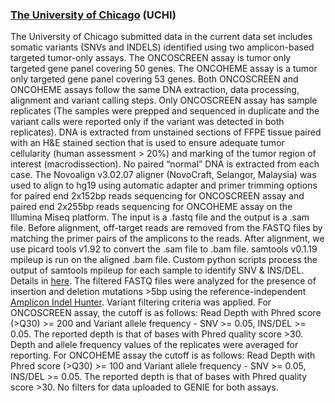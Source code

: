 ### [The University of Chicago](https://www.uchicago.edu/) (UCHI)

The University of Chicago submitted data in the current data set includes somatic variants (SNVs and INDELS) identified using two amplicon-based targeted tumor-only assays. The ONCOSCREEN assay is tumor only targeted gene panel covering 50 genes. The ONCOHEME assay is a tumor only targeted gene panel covering 53 genes. Both ONCOSCREEN and ONCOHEME assays follow the same DNA extraction, data processing, alignment and variant calling steps. Only ONCOSCREEN assay has sample replicates (The samples were prepped and sequenced in duplicate and the variant calls were reported only if the variant was detected in both replicates). DNA is extracted from unstained sections of FFPE tissue paired with an H&E stained section that is used to ensure adequate tumor cellularity (human assessment > 20%) and marking of the tumor region of interest (macrodissection). No paired "normal" DNA is extracted from each case. The Novoalign v3.02.07 aligner (NovoCraft, Selangor, Malaysia) was used to align to hg19 using automatic adapter and primer trimming options for paired end 2x152bp reads sequencing for ONCOSCREEN assay and paired end 2x255bp reads sequencing for ONCOHEME assay on the Illumina Miseq platform. The input is a .fastq file and the output is a .sam file. Before alignment, off-target reads are removed from the FASTQ files by matching the primer pairs of the amplicons to the reads. After alignment, we use picard tools v1.92 to convert the .sam file to .bam file. samtools v0.1.19 mpileup is run on the aligned .bam file. Custom python scripts process the output of samtools mpileup for each sample to identify SNV & INS/DEL. Details in [here](http://www.sciencedirect.com/science/article/pii/S1525157816301945). The filtered FASTQ files were analyzed for the presence of insertion and deletion mutations >5bp using the reference-independent [Amplicon Indel Hunter](https://www.sciencedirect.com/science/article/pii/S1525157815001506). Variant filtering criteria was applied. For ONCOSCREEN assay, the cutoff is as follows: Read Depth with Phred score (>Q30) >= 200 and Variant allele frequency - SNV >= 0.05, INS/DEL >= 0.05. The reported depth is that of bases with Phred quality score >30.  Depth and allele frequency values of the replicates were averaged for reporting. For ONCOHEME assay the cutoff is as follows: Read Depth with Phred score (>Q30) >= 100 and Variant allele frequency - SNV >= 0.05, INS/DEL >= 0.05. The reported depth is that of bases with Phred quality score >30. No filters for data uploaded to GENIE for both assays.
